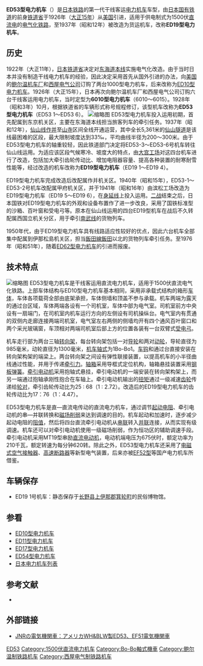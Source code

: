 {{Infobox Locomotive
| name = ED53→ED19
| image = JGR-ED53ElectricLocomotive.jpg
| caption = ED53 3號機車（1935年）
| type = [[电力机车|电力机车]]
| origin = {{USA}}
| builder = [[鲍尔温机车厂|鲍尔温机车厂]]<br />[[西屋电气公司|西屋电气公司]]
| roadnumber = 
| builddate  = 1926年
| totalproduction  = 2台
| user = {{JAP}}[[鐵道省_(日本)|铁道省]]
| whytetype = 2-4-4-2
| uicclass = 1Bo'Bo'1
| gauge = 1,067毫米
| wheeldiameter = 
| axleload = 
| wheelbase = 
| minimumcurve = 
| length = 12,500毫米
| width = 2,770毫米
| height = 3,925毫米
| framesize = 
| weight = 68.32吨（ED53）<br />67.70吨（ED19）
| sandcap = 
| electricsystem = DC 1500V
| collectionmethod = 
| transmission = 直—直流电
| tractionmotors = MT19
| topspeed = 95公里/小时（ED53）<br />65公里/小时（ED19）
| sustainedspeed = 53公里/小时（ED53）<br />25公里/小时（ED19）
| poweroutput = 840千瓦（小时）
| tractiveeffort = 5,800公斤（ED53）<br />12,000公斤（ED19）
| locobrakes = 
| locobrakepower = 
| locobrakeforce = 
| trainbrakes = 
| safety = 
| notes =
}}
'''ED53型电力机车'''（{{lang-ja|ED53形電気機関車}}）是[[日本鐵路運輸|日本铁路]]的第一代干线客运[[电力机车|电力机车]]车型，由[[日本国有铁道|日本国有铁道]]的前身[[鐵道省_(日本)|铁道省]]于1926年（[[大正15年|大正15年]]）从[[美国|美国]]引进，适用于供电制式为1500伏[[直流电|直流电]]的[[电气化铁路|电气化铁路]]，至1937年（昭和12年）被改造为货运机车，改称'''ED19型电力机车'''。

== 历史 ==
1922年（大正11年），[[日本|日本]][[鐵道省_(日本)|铁道省]]决定对[[东海道本线|东海道本线]]实施电气化改造。由于当时日本并没有制造干线电力机车的经验，因此决定采用首先从国外引进的办法，向[[美国|美国]]的[[鲍尔温机车厂|鲍尔温机车厂]]和[[西屋电气公司|西屋电气公司]]订购了两台1000型电力机车，后来改称为[[日本國鐵ED10型電力機車|ED10型电力机车]]。1926年（大正15年），日本再次向鲍尔温机车厂和西屋电气公司订购六台干线客运用电力机车，当时定型为'''6010型电力机车'''（6010～6015）。1928年（昭和3年）10月，根据铁道省的车辆形式称号规程修订，该型机车改称为'''ED53型电力机车'''（ED53 1～ED53 6）。
[[File:ED191.jpg|缩略图]]
ED53型电力机车投入运用初期，首先配属到东京机关区，主要在东海道本线担当旅客列车的牵引任务。1937年（昭和12年），[[仙山线|仙山线]][[作并站|作并]]至[[山寺站|山寺]]区间全线开通运营，其中全长5,361米的[[仙山隧道|仙山隧道]]是该线最困难的区段，最大限制坡度达到33‰，平均曲线半径为200〜300米。由于ED53型电力机车的轴重较轻，因此铁道部门决定将ED53-3～ED53-6号机车转往仙山线运用。为适应该区段气候寒冷、坡度大的特点，由[[大宫工场|大宫工场]]对这四台机车进行了改造，包括加大牵引齿轮传动比、增加电阻器容量、提高各种装置的耐寒耐雪性能等，经过改造的机车改称为'''ED19型电力机车'''（ED19 1～ED19 4）。

ED19型电力机车完成改造后改配属作并机关区。1940年（昭和15年），ED53-1～ED53-2号机车改配属甲府机关区，并于1941年（昭和16年）由滨松工场改造为ED19型电力机车（ED19 5～ED19 6），在[[身延线|身延线]]上投入运用。[[第二次世界大战|二战]]结束之后，日本国铁对ED19型电力机车的外观和设备布置作了进一步改良，采用了国铁标准型的沙箱、百叶窗和受电弓等。原本在仙山线运用的四台ED19型机车在战后不久转配属西国立机关分区，用于牵引[[南武线|南武线]]的货物列车。

1950年代，由于ED19型电力机车具有线路适应性较好的优点，因此六台机车全部集中配属到伊那松島机关区，担当[[飯田線|飯田線]][[飯田站|飯田]]以北的货物列车牵引任务。至1976年（昭和51年），随着[[日本国铁ED62型电力机车|ED62型电力机车]]的引进而报废。

== 技术特点 ==
[[File:JNR-ED19.jpg|缩略图]]
ED53型电力机车是干线客运用直流电力机车，适用于1500伏直流电气化铁路。上部车体结构与ED10型电力机车基本相同，采用非承载式结构的箱形[[车体|车体]]，车体各项载荷全部由底架承担，车体侧墙和顶盖不参与承载。机车两端为露天的通过台区域，车体两端各设有一个司机室，车体中部为电气室。司机室前方中央设有一扇端门，在司机室内机车运行方向的左侧设有司机操纵台。电气室内有贯通的双侧内走廊连接两端司机室，电气室左右两侧的侧墙均开有四个通风百叶窗口和两个采光玻璃窗，车顶相对两端司机室后部上方的位置各装有一台双臂式[[受电弓|受电弓]]。

机车走行部为两台三轴[[转向架|转向架]]，每台转向架包括一对[[导轮|导轮]]和两对[[动轮|动轮]]，导轮直径为985毫米，动轮直径为1300毫米，[[机车轴式|机车轴式]]为1Bo-Bo1。[[车钩|车钩]]和通过台直接安装在转向架构架的端梁上。两台转向架之间设有弹性联接装置，以提高机车的小半径曲线通过性能，并用于传递[[牵引力|牵引力]]。[[轴箱|轴箱]]采用导框式定位机构，轴箱悬挂装置采用[[钢板弹簧|钢板弹簧]]。[[牵引电动机|牵引电动机]]采用抱轴式悬挂，牵引电动机的一端安装在转向架构架上，而另一端通过抱轴承刚性抱合在车轴上。牵引电动机输出的[[扭矩|扭矩]]通过一级减速[[齿轮|齿轮]]传递给[[轮对|轮对]]，牵引齿轮传动比为25 : 68（1 : 2.72）。改造后的ED19型电力机车的齿轮传动比为17：76（1：4.47）。

ED53型电力机车是直—直流电传动的直流电力机车，通过调节[[电阻器|起动电阻]]、牵引电动机的串—并联转换和[[磁场削弱|磁场削弱]]来达到调速的目的。机车起动和加速时，逐步减少起动电阻的[[電阻值|阻值]]，然后将四台直流牵引电动机从[[串聯電路|串联]]转入[[並聯電路|并联]]连接，从而实现有级调速。机车还可以对牵引电动机使用一级磁场削弱，作为恒功区的辅助调速手段。牵引电动机采用MT19型串励[[直流电动机|直流电动机]]，电动机端电压为675伏时，额定功率为210千瓦，额定转速为每分钟620转。除此之外，ED53型电力机车还采用了[[電磁接觸器|电磁式空气接触器]]、[[斷路器|高速断路器]]等新型电气装置，后来亦被[[日本国铁EF52型电力机车|EF52型]]等国产电力机车所借鉴。

==车辆保存==
* ED19 1号机车：静态保存于[[长野县|长野县]][[上伊那郡|上伊那郡]][[箕轮町|箕轮町]]的民俗博物馆。

== 参看 ==
{{Portal|日本鐵路|JR Rail ja.svg}}
* [[日本国铁ED10型电力机车|ED10型电力机车]]
* [[日本国铁ED11型电力机车|ED11型电力机车]]
* [[日本国铁ED17型电力机车|ED17型电力机车]]
* [[日本国铁ED54型电力机车|ED54型电力机车]]
* [[日本电力机车列表|日本电力机车列表]]

== 参考文献 ==
*{{cite journal | author = 日高冬比古 | title = JNRの電気機関車9　ED53、EF51、ED42 | journal = 《鉄道ファン》 | volume = 25 | issue =  | pages = 19-24 | publisher = 交友社   | location =  | issn =  |date=1963年7月}}

== 外部链接 ==
*{{ja}}[http://ktymtskz.my.coocan.jp/yuge/hidaka7.htm JNRの電気機関車：アメリカWH&BLW製ED53、EF51電気機関車] {{Wayback|url=http://ktymtskz.my.coocan.jp/yuge/hidaka7.htm |date=20201117222024 }}

{{日本國鐵舊型電力機車}}

{{DEFAULTSORT:JNR ED53}}
[[Category:日本國有鐵道電力機車|ED53]]
[[Category:1500伏直流电力机车|Category:1500伏直流电力机车]]
[[Category:Bo-Bo軸式機車|Category:Bo-Bo軸式機車]]
[[Category:鲍尔温制铁路机车|Category:鲍尔温制铁路机车]]
[[Category:西屋电气制铁路机车|Category:西屋电气制铁路机车]]